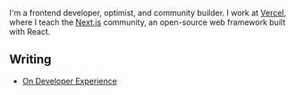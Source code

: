 
<NameTransition />

I'm a frontend developer, optimist, and community builder. I work at [Vercel](/work), where I teach the [Next.js](/n/stack) community, an open-source web framework built with React.

## Writing

- [On Developer Experience](/n/footprints)
